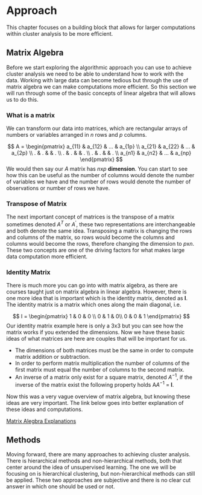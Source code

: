 # Approach 

This chapter focuses on a building block that allows for larger computations within cluster analysis to be more efficient. 

## Matrix Algebra

Before we start exploring the algorithmic approach you can use to achieve cluster analysis we need to be able to understand how to work with the data. Working with large data can become tedious but through the use of matrix algebra we can make computations more efficient. So this section we will run through some of the basic concepts of linear algebra that will allows us to do this.

### What is a matrix {-}

We can transform our data into matrices, which are rectangular arrays of numbers or variables arranged in *n* rows and *p* columns. 

$$ 
A = \begin{pmatrix}
      a_{11} & a_{12} & ... & a_{1p} \\
      a_{21} & a_{22} & ... & a_{2p} \\
      .      & .      &     &   .     \\
      .      & .      &     &   .     \\
      .      & .      &     &   .     \\
      a_{n1} & a_{n2} & ... & a_{np} 
      \end{pmatrix}
$$
We would then say our *A* matrix has *n*x*p* **dimension**. You can start to see how this can be useful as the number of columns would denote the number of variables we have and the number of rows would denote the number of observations or number of rows we have. 

### Transpose of Matrix{-}

The next important concept of matrices is the transpose of a matrix sometimes denoted $A^T$ or $A^{'}$, these two representations are interchangeable and both denote the same idea. Transposing a matrix is changing the rows and columns of the matrix, so rows would become the columns and columns would become the rows, therefore changing the dimension to *p*x*n*. These two concepts are one of the driving factors for what makes large data computation more efficient.  

### Identity Matrix {-}

There is much more you can go into with matrix algebra, as there are courses taught just on matrix algebra in linear algebra. However, there is one more idea that is important which is the identity matrix, denoted as **I**. The identity matrix is a matrix which ones along the main diagonal, i.e.

$$
I = \begin{pmatrix}
    1 & 0 & 0 \\
    0 & 1 & 0\\
    0 & 0 & 1 
    \end{pmatrix}
$$
Our identity matrix example here is only a 3x3 but you can see how the matrix works if you extended the dimensions. Now we have these basic ideas of what matrices are here are couples that will be important for us. 

* The dimensions of both matrices must be the same in order to compute matrix addition or subtraction.  
* In order to perform matrix multiplication the number of columns of the first matrix must equal the number of columns to the second matrix.  
* An inverse of a matrix only exist for a square matrix, denoted $A^{-1}$, if the inverse of the matrix exist the following property holds A$A^{-1}$ = **I**.  

Now this was a very vague overview of matrix algebra, but knowing these ideas are very important. The link below goes into better explanation of these ideas and computations.

[Matrix Alegbra Explanations](https://www.khanacademy.org/math/algebra-home/alg-matrices)

## Methods 

Moving forward, there are many approaches to achieving cluster analysis. There is hierarchical methods and non-hierarchical methods, both that center around the idea of unsupervised learning. The one we will be focusing on is hierarchical clustering, but non-hierarchical methods can still be applied. These two approaches are subjective and there is no clear cut answer in which one should be used or not. 